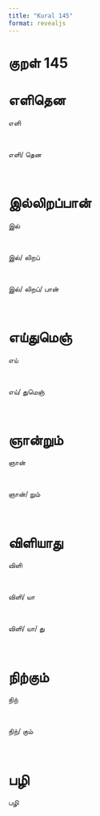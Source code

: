 ```yaml
---
title: "Kural 145"
format: revealjs
---
```


# குறள் 145

# எளிதென

:::: {.incremental}

::: {.fragment}


  எளி

:::

<br>

::: {.fragment}


  எளி/&nbsp;தென

:::

<br>

::::

# இல்லிறப்பான்

:::: {.incremental}

::: {.fragment}


  இல்

:::

<br>

::: {.fragment}


  இல்/&nbsp;லிறப்

:::

<br>

::: {.fragment}


  இல்/&nbsp;லிறப்/&nbsp;பான்

:::

<br>

::::

# எய்துமெஞ்

:::: {.incremental}

::: {.fragment}


  எய்

:::

<br>

::: {.fragment}


  எய்/&nbsp;துமெஞ்

:::

<br>

::::

# ஞான்றும்

:::: {.incremental}

::: {.fragment}


  ஞான்

:::

<br>

::: {.fragment}


  ஞான்/&nbsp;றும்

:::

<br>

::::

# விளியாது

:::: {.incremental}

::: {.fragment}


  விளி

:::

<br>

::: {.fragment}


  விளி/&nbsp;யா

:::

<br>

::: {.fragment}


  விளி/&nbsp;யா/&nbsp;து

:::

<br>

::::

# நிற்கும்

:::: {.incremental}

::: {.fragment}


  நிற்

:::

<br>

::: {.fragment}


  நிற்/&nbsp;கும்

:::

<br>

::::

# பழி

:::: {.incremental}

::: {.fragment}


  பழி

:::

<br>

::::
